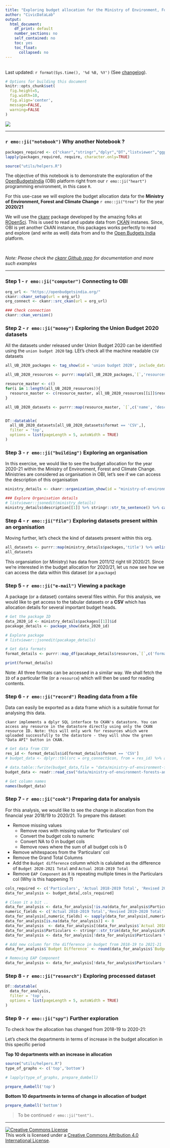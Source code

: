 ```yaml
---
title: "Exploring budget allocation for the Ministry of Environment, Forests and Climate Change (2020/2021)"
author: "CivicDataLab"
output: 
  html_document:
    df_print: default
    number_sections: no
    self_contained: no
    toc: yes
    toc_float:
      collapsed: no
---
```


<br /> Last updated: `r format(Sys.time(), '%d %B, %Y')` (See [changelog](https://github.com/CivicDataLab/OBI-data-explorer/commits/master)).

```r
# Options for building this document
knitr::opts_chunk$set(
  fig.height=5, 
  fig.width=10, 
  fig.align='center',
  message=FALSE,
  warning=FALSE
)
```

![](assets/image/cdl_primary-logo.png)

---

### `r emo::ji("notebook")` Why another Notebook ?
```r
packages_required <- c("ckanr","stringr","dplyr","DT","listviewer","ggplot2","ggalt", "emo", "purrr")
lapply(packages_required, require, character.only=TRUE)

source("utils/helpers.R")
```

The objective of this notebook is to demonstrate the exploration of the [OpenBudgetsIndia](openbudgetsindia.org/) (OBI) platform right from our `r emo::ji("heart")` programming environment, in this case `R`. 

For this use-case we will explore the budget allocation data for the **Ministry of Environment, Forest and Climate Change**  `r emo::ji("tree")` for the year **2020/21**

We will use the [ckanr](https://github.com/ropensci/ckanr) package developed by the amazing folks at [ROpenSci](https://ropensci.org/). This is used to read and update data from [CKAN](https://ckan.org/) instanes. Since, OBI is yet another CkAN instance, this packages works perfectly to read and explore (and write as well) data from and to the [Open Budgets India](openbudgetsindia.org/) platform. 

<br /> 

_Note: Please check the [ckanr Github repo](https://github.com/ropensci/ckanr) for documentation and more such examples_

---

### Step 1 - `r emo::ji("computer")` Connecting to OBI
```r
org_url <- "https://openbudgetsindia.org/"
ckanr::ckanr_setup(url = org_url)
org_connect <- ckanr::src_ckan(url = org_url)

### Check connection
ckanr::ckan_version()
```

### Step 2 - `r emo::ji("money")` Exploring the Union Budget 2020 datasets

All the datasets under released under Union Budget 2020 can be identified using the `union budget 2020` tag. LEt's check all the machine readable `CSV` datasets

```r

all_UB_2020_packages <- tag_show(id = 'union budget 2020', include_datasets = T)$packages

all_UB_2020_resources <- purrr::map(all_UB_2020_packages,`[`,'resources')

resource_master <- c()
for(i in 1:length(all_UB_2020_resources)){
  resource_master <- c(resource_master, all_UB_2020_resources[[i]]$resources)
}

all_UB_2020_datasets <- purrr::map(resource_master, `[`,c('name', 'description', 'format', 'url')) %>% dplyr::bind_rows()


DT::datatable(
  all_UB_2020_datasets[all_UB_2020_datasets$format == 'CSV',],
  filter = 'top',
  options = list(pageLength = 5, autoWidth = TRUE)
)
```


### Step 3 - `r emo::ji("building")` Exploring an organisation

In this exercise, we would like to see the budget allocation for the year 2020-21 within the Ministry of Environment, Forest and Climate Change. Ministries are considered as organisation in OBI, let's see if we can access the description of this organisation

```r
ministry_details <- ckanr::organization_show(id = "ministry-of-environment-forests-and-climate-change",include_datasets = TRUE)

### Explore Organisation details
# listviewer::jsonedit(ministry_details)
ministry_details$description[[1]] %>% stringr::str_to_sentence() %>% cat()
```

### Step 4 - `r emo::ji("file")` Exploring datasets present within an organisation

Moving further, let's check the kind of datasets present within this org.
```r
all_datasets <- purrr::map(ministry_details$packages,'title') %>% unlist()
all_datasets
```

This organsiation (or Ministry) has data from 2011/12 right till 2020/21. Since we're interested in the budget allocation for 2020/21, let us now see how we can access the data within this dataset (or a `package`)

### Step 5 - `r emo::ji("e-mail")` Viewing a package

A package (or a dataset) contains several files within. For this analysis, we would like to get access to the tabular datasets or a **CSV** which has allocation details for several important budget heads. 

```r

# Get the package ID
data_2020_id <- ministry_details$packages[[1]]$id
pacakage_details <- package_show(data_2020_id)

# Explore package
# listviewer::jsonedit(pacakage_details)

# Get data formats
format_details <- purrr::map_df(pacakage_details$resources,`[`,c('format','id'))

print(format_details)
```

Note: All three formats can be accessed in a similar way. We shall fetch the `ID` of a particular file (or a `resource`) which will then be used for reading contents.

### Step 6 - `r emo::ji("record")` Reading data from a file

Data can easily be exported as a data frame which is a suitable format for analysing this data. 

`ckanr implements a dplyr SQL interface to CKAN's datastore. You can access any resource in the datastore directly using only the CKAN resource ID.
Note: this will only work for resources which were uploaded successfully to the datastore - they will show the green "Data API" button in CKAN.
`

```r
# Get data from CSV
res_id <- format_details$id[format_details$format == 'CSV']
# budget_data <- dplyr::tbl(src = org_connect$con, from = res_id) %>% as_tibble(.)

# data.table::fwrite(budget_data,file = "data/ministry-of-environment-forests-and-climate-change-2020.csv")
budget_data <- readr::read_csv("data/ministry-of-environment-forests-and-climate-change-2020.csv")

# Get column names
names(budget_data)
```

### Step 7 - `r emo::ji("cook")` Preparing data for analysis

For this analysis, we would like to see the change in allocation from the financial year 2018/19 to 2020/21. To prepare this dataset:

- Remove missing values
   - Remove rows with missing value for 'Particulars' col
   - Convert the budget cols to numeric
   - Convert NA to 0 in budget cols
   - Remove rows where the sum of all budget cols is 0
- Remove whitespaces from the 'Particulars' col
- Remove the Grand Total Columns
- Add the `Budget difference` column which is calulated as the difference of `Budget 2020-2021 Total` and `Actual 2018-2019 Total`
- Remove `EAP Component` as it is repeating multiple times in the Particulars col (Why is this happening ?) 

```r
cols_required <- c('Particulars', 'Actual 2018-2019 Total', 'Revised 2019-2020 Total' ,'Budget 2020-2021 Total')
data_for_analysis <- budget_data[,cols_required]

# Clean it a bit .. 
data_for_analysis <- data_for_analysis[!is.na(data_for_analysis$Particulars),]
numeric_fields <- c('Actual 2018-2019 Total','Revised 2019-2020 Total','Budget 2020-2021 Total')
data_for_analysis[,numeric_fields] <- sapply(data_for_analysis[,numeric_fields], as.numeric)
data_for_analysis[is.na(data_for_analysis)] <- 0 
data_for_analysis  <- data_for_analysis[(data_for_analysis$`Actual 2018-2019 Total` + data_for_analysis$`Revised 2019-2020 Total` + data_for_analysis$`Budget 2020-2021 Total`) > 0,]
data_for_analysis$Particulars <- stringr::str_trim(data_for_analysis$Particulars)
data_for_analysis <- data_for_analysis[!data_for_analysis$Particulars %in% c('Grand Total'),]

# Add new column for the difference in budget from 2018-19 to 2021-21
data_for_analysis$`Budget Difference` <- round(data_for_analysis$`Budget 2020-2021 Total` - data_for_analysis$`Actual 2018-2019 Total`,2)

# Removing EAP Component
data_for_analysis <- data_for_analysis[!data_for_analysis$Particulars %in% c('EAP Component'),]
```

### Step 8 - `r emo::ji("research")` Exploring processed dataset

```r
DT::datatable(
  data_for_analysis,
  filter = 'top',
  options = list(pageLength = 5, autoWidth = TRUE)
)
```


### Step 9 - `r emo::ji("spy")` Further exploration 


To check how the allocation has changed from 2018-19 to 2020-21:

Let's check the departments in terms of increase in the budget allocation in this specific period


**Top 10 departments with an increase in allocation **
```r
source("utils/helpers.R")
type_of_graphs <- c('top','bottom')

# lapply(type_of_graphs, prepare_dumbell)

prepare_dumbell('top')
```

**Bottom 10 departments in terms of change in allocation of budget**

```r
prepare_dumbell('bottom')
```

> To be continued `r emo::ji("tent")`..

---

<a rel="license" href="http://creativecommons.org/licenses/by/4.0/"><img alt="Creative Commons License" style="border-width:0" src="https://i.creativecommons.org/l/by/4.0/80x15.png" /></a><br />This work is licensed under a <a rel="license" href="http://creativecommons.org/licenses/by/4.0/">Creative Commons Attribution 4.0 International License</a>.